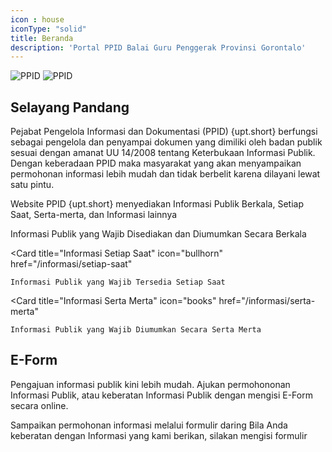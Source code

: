 ```yaml
---
icon : house
iconType: "solid"
title: Beranda
description: 'Portal PPID Balai Guru Penggerak Provinsi Gorontalo'
---
```


<img
  className="block dark:hidden"
  src="/images/ppid-bg-light.png"
  alt="PPID"
/>
<img
  className="hidden dark:block"
  src="/images/ppid-bg-dark.png"
  alt="PPID"
/>

## Selayang Pandang

Pejabat Pengelola Informasi dan Dokumentasi (PPID) {upt.short} berfungsi sebagai pengelola dan penyampai dokumen yang dimiliki oleh badan publik sesuai dengan amanat UU 14/2008 tentang Keterbukaan Informasi Publik. Dengan keberadaan PPID maka masyarakat yang akan menyampaikan permohonan informasi lebih mudah dan tidak berbelit karena dilayani lewat satu pintu.

Website PPID {upt.short} menyediakan Informasi Publik Berkala, Setiap Saat, Serta-merta, dan Informasi lainnya

<CardGroup cols={3}>
  <Card
    title="Informasi Berkala"
    icon="memo-circle-info"
    href="/informasi/berkala"
  >
    Informasi Publik yang Wajib Disediakan dan Diumumkan Secara Berkala
  </Card>

  <Card
    title="Informasi Setiap Saat"
    icon="bullhorn"
    href="/informasi/setiap-saat"
  >
    Informasi Publik yang Wajib Tersedia Setiap Saat
  </Card>
  
  <Card
    title="Informasi Serta Merta"
    icon="books"
    href="/informasi/serta-merta"
  >
    Informasi Publik yang Wajib Diumumkan Secara Serta Merta
  </Card>
</CardGroup>

## E-Form

Pengajuan informasi publik kini lebih mudah.
Ajukan permohononan Informasi Publik, atau keberatan Informasi Publik dengan mengisi E-Form secara online.

<CardGroup cols={2}>
  <Card
    title="Permohonan Informasi"
    icon="pen-to-square"
    href="/layanan/prosedur-permohonan-informasi"
  >
    Sampaikan permohonan informasi melalui formulir daring
  </Card>
  <Card
    title="Penyelesaian Sengketa Informasi"
    icon="pen-to-square"
    href="/layanan/prosedur-pengajuan-keberatan"
  >
    Bila Anda keberatan dengan Informasi yang kami berikan, silakan mengisi formulir
  </Card>
</CardGroup>
